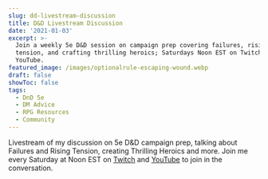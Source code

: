 ```yaml
---
slug: dd-livestream-discussion
title: D&D Livestream Discussion
date: '2021-01-03'
excerpt: >-
  Join a weekly 5e D&D session on campaign prep covering failures, rising
  tension, and crafting thrilling heroics; Saturdays Noon EST on Twitch and
  YouTube.
featured_image: /images/optionalrule-escaping-wound.webp
draft: false
showToc: false
tags:
  - DnD 5e
  - DM Advice
  - RPG Resources
  - Community
---
```


Livestream of my discussion on 5e D&D campaign prep, talking about Failures and Rising Tension, creating Thrilling Heroics and more. Join me every Saturday at Noon EST on [Twitch](https://www.twitch.tv/optionalrule) and <a rel="noreferrer noopener" href="https://www.youtube.com/channel/UCi7AoQ6KbaZQqhdO7heKPqw" target="_blank">YouTube</a> to join in the conversation.

